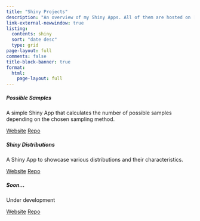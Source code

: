 ```yaml
---
title: "Shiny Projects"
description: "An overview of my Shiny Apps. All of them are hosted on [shinyapps.io](https://www.shinyapps.io/). In the near future, I am planning to self-host most of them. The application code is available at my GitHub profile in the corresponding repositories."
link-external-newwindow: true
listing:
  contents: shiny
  sort: "date desc"
  type: grid
page-layout: full
comments: false
title-block-banner: true
format: 
  html:
    page-layout: full
---
```


::: {.grid}

::: {.g-col-12 .g-col-md-4}
```{=html}
<div class="card h-100">
    <div class="card-body">
      <h5 class="card-title">Possible Samples</h5>
      <p class="card-text">A simple Shiny App that calculates the number of possible samples depending on the chosen sampling method.</p>
    </div>
    <div class="card-footer bg-white text-center">
     <a class="btn btn-outline-dark btn-sm" href="https://stesiam.shinyapps.io/PossibleSamplesApp/" role="button">Website</a>
     <a class="btn btn-outline-dark btn-sm" href="https://github.com/stesiam/PossibleSamplesApp" role="button">Repo</a>
    </div>
</div>

```

:::

::: {.g-col-12 .g-col-md-4}
```{=html}
<div class="card h-100">
    <div class="card-body">
      <h5 class="card-title">Shiny Distributions</h5>
      <p class="card-text">A Shiny App to showcase various distributions and their characteristics.</p>
    </div>
    <div class="card-footer bg-white text-center">
     <a class="btn btn-outline-dark btn-sm" href="https://stesiam.shinyapps.io/Shiny-Distributions/" role="button">Website</a>
     <a class="btn btn-outline-dark btn-sm" href="https://github.com/stesiam/Shiny-Distributions" role="button">Repo</a>
    </div>
</div>

```
:::


::: {.g-col-12 .g-col-md-4}
```{=html}
<div class="card h-100">
    <div class="card-body">
      <h5 class="card-title">Soon...</h5>
      <p class="card-text">Under development</p>
    </div>
    <div class="card-footer bg-white text-center">
     <a class="btn btn-outline-dark btn-sm" href="#" role="button">Website</a>
     <a class="btn btn-outline-dark btn-sm" href="#" role="button">Repo</a>
    </div>
</div>
```
:::

:::
